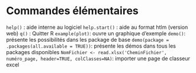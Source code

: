 # Commandes élémentaires
`help()` : aide interne au logiciel
`help.start()` : aide au format htlm (version web)
`q()` : Quitter R
`example(plot)`: ouvre un graphique d'exemple
`demo()`: présente les possibilités dans les package de base
`demo(package = .packages(all.available = TRUE))`: présente les démos dans tous les packages disponibles
`NomFichier <- read.xlsx('CheminFichier', numéro_page, header=TRUE, colClasses=NA)`: importer une page de classeur excel
